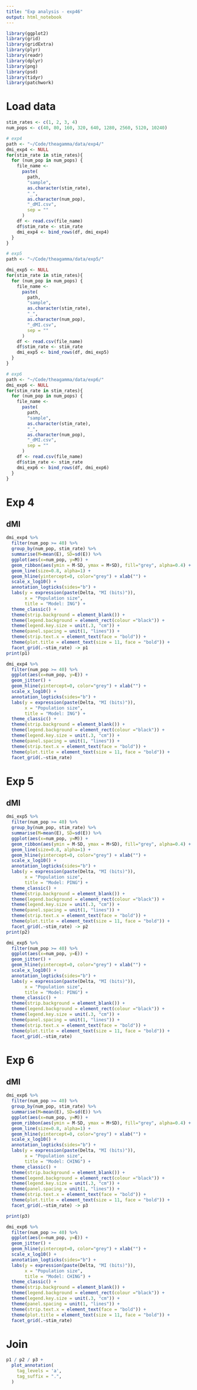 ```yaml
---
title: "Exp analysis - exp46"
output: html_notebook
---
```


```r
library(ggplot2)
library(grid)
library(gridExtra)
library(plyr)
library(readr)
library(dplyr)
library(png)
library(psd)
library(tidyr)
library(patchwork)
```

# Load data
```r
stim_rates <- c(1, 2, 3, 4)
num_pops <- c(40, 80, 160, 320, 640, 1280, 2560, 5120, 10240)

# exp4
path <- "~/Code/theagamma/data/exp4/"
dmi_exp4 <- NULL
for(stim_rate in stim_rates){
  for (num_pop in num_pops) {
    file_name <-
      paste(
        path,
        "sample",
        as.character(stim_rate),
        "_",
        as.character(num_pop),
        "_dMI.csv",
        sep = ""
      )
    df <- read.csv(file_name)
    df$stim_rate <- stim_rate
    dmi_exp4 <- bind_rows(df, dmi_exp4)
  }
}

# exp5
path <- "~/Code/theagamma/data/exp5/"

dmi_exp5 <- NULL
for(stim_rate in stim_rates){
  for (num_pop in num_pops) {
    file_name <-
      paste(
        path,
        "sample",
        as.character(stim_rate),
        "_",
        as.character(num_pop),
        "_dMI.csv",
        sep = ""
      )
    df <- read.csv(file_name)
    df$stim_rate <- stim_rate
    dmi_exp5 <- bind_rows(df, dmi_exp5)
  }
}

# exp6
path <- "~/Code/theagamma/data/exp6/"
dmi_exp6 <- NULL
for(stim_rate in stim_rates){
  for (num_pop in num_pops) {
    file_name <-
      paste(
        path,
        "sample",
        as.character(stim_rate),
        "_",
        as.character(num_pop),
        "_dMI.csv",
        sep = ""
      )
    df <- read.csv(file_name)
    df$stim_rate <- stim_rate
    dmi_exp6 <- bind_rows(df, dmi_exp6)
  }
}
```

# Exp 4
## dMI 
```r
dmi_exp4 %>% 
  filter(num_pop >= 40) %>% 
  group_by(num_pop, stim_rate) %>% 
  summarise(M=mean(E), SD=sd(E)) %>%
  ggplot(aes(x=num_pop, y=M)) +
  geom_ribbon(aes(ymin = M-SD, ymax = M+SD), fill="grey", alpha=0.4) +
  geom_line(size=0.8, alpha=1) +
  geom_hline(yintercept=0, color="grey") + xlab("") +
  scale_x_log10() +
  annotation_logticks(sides="b") + 
  labs(y = expression(paste(Delta, "MI (bits)")),
       x = "Population size",
       title = "Model: ING") +
  theme_classic() +
  theme(strip.background = element_blank()) +
  theme(legend.background = element_rect(colour ="black")) +
  theme(legend.key.size = unit(.3, "cm")) +
  theme(panel.spacing = unit(1, "lines")) +
  theme(strip.text.x = element_text(face = "bold")) +
  theme(plot.title = element_text(size = 11, face = "bold")) +
  facet_grid(.~stim_rate) -> p1
print(p1)
```
```r
dmi_exp4 %>% 
  filter(num_pop >= 40) %>% 
  ggplot(aes(x=num_pop, y=E)) +
  geom_jitter() +
  geom_hline(yintercept=0, color="grey") + xlab("") +
  scale_x_log10() +
  annotation_logticks(sides="b") + 
  labs(y = expression(paste(Delta, "MI (bits)")),
       x = "Population size",
       title = "Model: ING") +
  theme_classic() +
  theme(strip.background = element_blank()) +
  theme(legend.background = element_rect(colour ="black")) +
  theme(legend.key.size = unit(.3, "cm")) +
  theme(panel.spacing = unit(1, "lines")) +
  theme(strip.text.x = element_text(face = "bold")) +
  theme(plot.title = element_text(size = 11, face = "bold")) +
  facet_grid(.~stim_rate)
```

# Exp 5
## dMI 
```r
dmi_exp5 %>% 
  filter(num_pop >= 40) %>% 
  group_by(num_pop, stim_rate) %>% 
  summarise(M=mean(E), SD=sd(E)) %>%
  ggplot(aes(x=num_pop, y=M)) +
  geom_ribbon(aes(ymin = M-SD, ymax = M+SD), fill="grey", alpha=0.4) +
  geom_line(size=0.8, alpha=1) +
  geom_hline(yintercept=0, color="grey") + xlab("") +
  scale_x_log10() +
  annotation_logticks(sides="b") + 
  labs(y = expression(paste(Delta, "MI (bits)")),
       x = "Population size",
       title = "Model: PING") +
  theme_classic() +
  theme(strip.background = element_blank()) +
  theme(legend.background = element_rect(colour ="black")) +
  theme(legend.key.size = unit(.3, "cm")) +
  theme(panel.spacing = unit(1, "lines")) +
  theme(strip.text.x = element_text(face = "bold")) +
  theme(plot.title = element_text(size = 11, face = "bold")) +
  facet_grid(.~stim_rate) -> p2
print(p2)
```

```r
dmi_exp5 %>% 
  filter(num_pop >= 40) %>% 
  ggplot(aes(x=num_pop, y=E)) +
  geom_jitter() +
  geom_hline(yintercept=0, color="grey") + xlab("") +
  scale_x_log10() +
  annotation_logticks(sides="b") + 
  labs(y = expression(paste(Delta, "MI (bits)")),
       x = "Population size",
       title = "Model: PING") +
  theme_classic() +
  theme(strip.background = element_blank()) +
  theme(legend.background = element_rect(colour ="black")) +
  theme(legend.key.size = unit(.3, "cm")) +
  theme(panel.spacing = unit(1, "lines")) +
  theme(strip.text.x = element_text(face = "bold")) +
  theme(plot.title = element_text(size = 11, face = "bold")) +
  facet_grid(.~stim_rate)
```

# Exp 6
## dMI 
```r
dmi_exp6 %>% 
  filter(num_pop >= 40) %>% 
  group_by(num_pop, stim_rate) %>% 
  summarise(M=mean(E), SD=sd(E)) %>%
  ggplot(aes(x=num_pop, y=M)) +
  geom_ribbon(aes(ymin = M-SD, ymax = M+SD), fill="grey", alpha=0.4) +
  geom_line(size=0.8, alpha=1) +
  geom_hline(yintercept=0, color="grey") + xlab("") +
  scale_x_log10() +
  annotation_logticks(sides="b") + 
  labs(y = expression(paste(Delta, "MI (bits)")),
       x = "Population size",
       title = "Model: CHING") +
  theme_classic() +
  theme(strip.background = element_blank()) +
  theme(legend.background = element_rect(colour ="black")) +
  theme(legend.key.size = unit(.3, "cm")) +
  theme(panel.spacing = unit(1, "lines")) +
  theme(strip.text.x = element_text(face = "bold")) +
  theme(plot.title = element_text(size = 11, face = "bold")) +
  facet_grid(.~stim_rate) -> p3

print(p3)
```

```r
dmi_exp6 %>% 
  filter(num_pop >= 40) %>% 
  ggplot(aes(x=num_pop, y=E)) +
  geom_jitter() +
  geom_hline(yintercept=0, color="grey") + xlab("") +
  scale_x_log10() +
  annotation_logticks(sides="b") + 
  labs(y = expression(paste(Delta, "MI (bits)")),
       x = "Population size",
       title = "Model: CHING") +
  theme_classic() +
  theme(strip.background = element_blank()) +
  theme(legend.background = element_rect(colour ="black")) +
  theme(legend.key.size = unit(.3, "cm")) +
  theme(panel.spacing = unit(1, "lines")) +
  theme(strip.text.x = element_text(face = "bold")) +
  theme(plot.title = element_text(size = 11, face = "bold")) +
  facet_grid(.~stim_rate)
```
# Join
```r
p1 / p2 / p3 +
  plot_annotation(
    tag_levels = 'a',
    tag_suffix = ".",
  )
```